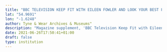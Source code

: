 ```yaml
---
title: "BBC TELEVISION KEEP FIT WITH EILEEN FOWLER AND LOOK YOUR BEST FOR CHRISTMAS"
lat: "54.9691"
lon: "-1.6248"
author: Tyne & Wear Archives & Museums"
description: "Magazine supplement, 'BBC Television Keep Fit with Eileen Fowler and Look your Best for Christmas'. Supplement to 'Radio Times', 28 November 1958. From the Fenton household (Mr Billy Fenton, Mrs Marion Fenton, and their children Helen, Allison and Peter) at West Moor."
date: 2021-06-26T17:50:41+01:00
draft: false
type: institution
---
```

